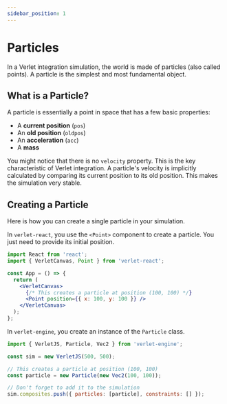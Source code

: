 ```yaml
---
sidebar_position: 1
---
```


# Particles

In a Verlet integration simulation, the world is made of particles (also called points). A particle is the simplest and most fundamental object.

## What is a Particle?

A particle is essentially a point in space that has a few basic properties:
- A **current position** (`pos`)
- An **old position** (`oldpos`)
- An **acceleration** (`acc`)
- A **mass**

You might notice that there is no `velocity` property. This is the key characteristic of Verlet integration. A particle's velocity is implicitly calculated by comparing its current position to its old position. This makes the simulation very stable.

## Creating a Particle

Here is how you can create a single particle in your simulation.


<Tabs groupId="lang">
  <TabItem value="react" label="React">

  In `verlet-react`, you use the `<Point>` component to create a particle. You just need to provide its initial position.

  ```jsx
  import React from 'react';
  import { VerletCanvas, Point } from 'verlet-react';

  const App = () => {
    return (
      <VerletCanvas>
        {/* This creates a particle at position (100, 100) */}
        <Point position={{ x: 100, y: 100 }} />
      </VerletCanvas>
    );
  };
  ```

  </TabItem>
  <TabItem value="js" label="JavaScript">

  In `verlet-engine`, you create an instance of the `Particle` class.

  ```javascript
  import { VerletJS, Particle, Vec2 } from 'verlet-engine';

  const sim = new VerletJS(500, 500);

  // This creates a particle at position (100, 100)
  const particle = new Particle(new Vec2(100, 100));

  // Don't forget to add it to the simulation
  sim.composites.push({ particles: [particle], constraints: [] });
  ```

  </TabItem>
</Tabs>
